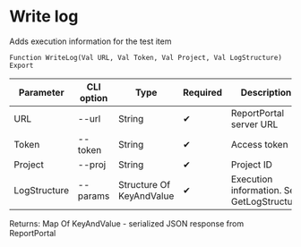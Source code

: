 ﻿---
sidebar_position: 1
description: Write log and other functions to work with ReportPortal in the Open Integration Package, a free open-source integration library for 1C:Enterprise 8, OneScript and CLI
keywords: [1C, 1С, 1С:Enterprise, 1С:Enterprise 8.3, API, Integration, Services, Exchange, OneScript, CLI, ReportPortal]
---


# Write log
 Adds execution information for the test item



`Function WriteLog(Val URL, Val Token, Val Project, Val LogStructure) Export`

  | Parameter | CLI option | Type | Required | Description |
  |-|-|-|-|-|
  | URL | --url | String | &#x2714; | ReportPortal server URL |
  | Token | --token | String | &#x2714; | Access token |
  | Project | --proj | String | &#x2714; | Project ID |
  | LogStructure | --params | Structure Of KeyAndValue | &#x2714; | Execution information. See GetLogStructure |

  
  Returns:  Map Of KeyAndValue - serialized JSON response from ReportPortal

<br/>




 




